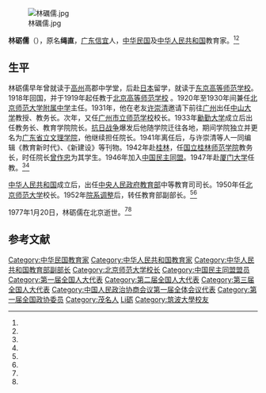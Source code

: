 
[[File:林礪儒.jpg|thumb]]

'''林砺儒'''（{{bd|1889年|7月18日|1977年|1月20日|catIdx=Lin林}}），原名'''绳直'''，[[广东|广东]][[信宜|信宜]]人，[[中华民国|中华民国]]及[[中华人民共和国|中华人民共和国]]教育家。<ref name=one/><ref name=two/>

==生平==
林砺儒早年曾就读于[[高州|高州]]高郡中学堂，后赴[[日本|日本]]留学，就读于[[东京高等师范学校|东京高等师范学校]]。1918年回国，并于1919年起任教于[[北京高等师范学校|北京高等师范学校]] 。1920年至1930年间兼任[[北京师范大学附属中学|北京师范大学附属中学]]主任。1931年，他在老友[[许崇清|许崇清]]邀请下前往[[广州|广州]]出任[[中山大学|中山大学]]教授、教务长。次年，又任[[广州市立师范学校|广州市立师范学校]]校长。1933年[[勷勤大学|勷勤大学]]成立后出任教务长、教育学院院长。[[抗日战争|抗日战争]]爆发后他随学院迁往各地，期间学院独立并更名为[[广东省立文理学院|广东省立文理学院]]，他继续担任院长。1941年离任后，与许崇清等人一同编辑《教育新时代》、《新建设》等刊物。1942年赴[[桂林|桂林]]，任[[国立桂林师范学院|国立桂林师范学院]]教务长，时任院长[[曾作忠|曾作忠]]为其学生。1946年加入[[中国民主同盟|中国民主同盟]]。1947年赴[[厦门大学|厦门大学]]任教。<ref name=one/><ref name=two/>

[[中华人民共和国|中华人民共和国]]成立后，出任[[中央人民政府教育部|中央人民政府教育部]]中等教育司司长。1950年任[[北京师范大学|北京师范大学]]校长。1952年[[院系调整|院系调整]]后，转任教育部副部长。<ref name=one/><ref name=two/>

1977年1月20日，林砺儒在北京逝世。<ref name=one/><ref name=two/>

== 参考文献 ==
{{reflist|refs=
<ref name=one>{{cite web|url=http://www.gzzxws.gov.cn/gzws/gzws/ml/21/200809/t20080912_7293.htm|title=教育家林砺儒|publisher=广州文史|access-date=2011-09-12|archive-date=2019-09-01|archive-url=https://web.archive.org/web/20190901210517/http://www.gzzxws.gov.cn/gzws/gzws/ml/21/200809/t20080912_7293.htm|dead-url=no}}</ref>
<ref name=two>{{cite web|url=http://news.163.com/10/0721/11/6C444R0E00014AED.html|title=林砺儒：“全人格”教育先行者|publisher=网易新闻|date=2010-07-21|access-date=2011-09-12|archive-url=https://web.archive.org/web/20100814045238/http://news.163.com/10/0721/11/6C444R0E00014AED.html|archive-date=2010-08-14|dead-url=yes}}</ref>
}}

{{s-start}}
{{s-edu}}
{{s-before|[[黎锦熙|黎锦熙]]|校务委员会主席}}
{{s-title|[[北京师范大学|北京师范大学]]校长|1950年2月—1952年10月}}
{{s-after|[[陈垣|陈垣]]}}
{{s-end}}

{{DEFAULTSORT:Lin林}}
[[Category:中华民国教育家|Category:中华民国教育家]]
[[Category:中华人民共和国教育家|Category:中华人民共和国教育家]]
[[Category:中华人民共和国教育部副部长|Category:中华人民共和国教育部副部长]]
[[Category:北京师范大学校长|Category:北京师范大学校长]]
[[Category:中国民主同盟盟员|Category:中国民主同盟盟员]]
[[Category:第一届全国人大代表|Category:第一届全国人大代表]]
[[Category:第二届全国人大代表|Category:第二届全国人大代表]]
[[Category:第三届全国人大代表|Category:第三届全国人大代表]]
[[Category:中国人民政治协商会议第一届全体会议代表|Category:中国人民政治协商会议第一届全体会议代表]]
[[Category:第一届全国政协委员|Category:第一届全国政协委员]]
[[Category:茂名人|Category:茂名人]]
[[Category:林姓|Li砺]]
[[Category:筑波大學校友|Category:筑波大學校友]]